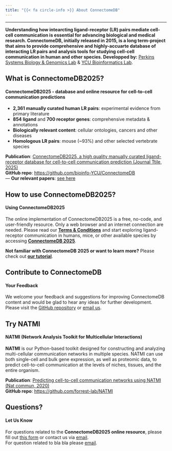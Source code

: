 ```yaml
---
title: "{{< fa circle-info >}} About ConnectomeDB"
---
```


---

**Understanding how intearcting ligand-receptor (LR) pairs mediate cell-cell communication is essential for advancing biological and medical research. ConnectomeDB, initially released in 2015, is a long term-project that aims to provide comprehensive and highly-accuarte database of interacting LR pairs and analysis tools for studying cell-cell communication in human and other species. Developped by:** [Perkins Systems Biology & Genomics Lab](https://perkins.org.au/research/labs/cancer-program/systems-biology-and-genomics-overview/) & [YCU Bioinformatics Lab](https://www-user.yokohama-cu.ac.jp/~bioinfo/hp/).

<span class="half-break"></span>

::: {.panel-tabset}

## **What is ConnectomeDB2025?**

#### **ConnectomeDB2025 - database and online resource for cell-to-cell communication predictions**
<span class="half-break"></span>

- **2,361 manually curated human LR pairs**: experimental evidence from primary literature\
- **854 ligand** and **700 receptor genes**: comprehensive metadata & annotations\
- **Biologically relevant content**: cellular ontologies, cancers and other diseases\
- **Homologous LR pairs**: mouse (~93%) and other selected vertebrate species\

<span class="half-break"></span>
**Publication**: [ ConnectomeDB2025, a high quality manually curated ligand-receptor database for cell-to-cell communication prediction (Journal Ttile, 2025)](https://doi.org/10.1038/s41467-020-18873-z)  
**GitHub repo**: <https://github.com/bioinfo-YCU/ConnectomeDB>  
---
**Our relevant papers**: [see here](citeus.qmd)  

## **How to use ConnectomeDB2025?**

#### **Using ConnectomeDB2025**
<span class="half-break"></span>

The online implementation of ConnectomeDB2025 is a free, no-code, and user-friendly resource. Only a web browser and an internet connection are needed. Please read our [**Terms & Conditions**](policy.qmd) and start exploring ligand-receptor communication in humans, mice, or other available species by accessing [**ConnectomeDB 2025**](database.qmd).

<span class="half-break"></span>
**Not familiar with ConnectomeDB 2025 or want to learn more?** Please check out [**our tutorial**](link_to_tutorial).

## **Contribute to ConnectomeDB**

#### **Your Feedback**
<span class="half-break"></span>

We welcome your feedback and suggestions for improving ConnectomeDB content and would be glad to hear any ideas for further development.  
Please visit the [GitHub repository](https://github.com/bioinfo-YCU/ConnectomeDB) or [email us](mailto:need_to_think@com).

## **Try NATMI**

#### **NATMI (Network Analysis Toolkit for Multicellular Interactions)**
<span class="half-break"></span>

**NATMI** is our Python-based toolkit designed for constructing and analyzing multi-cellular communication networks in multiple species. NATMI can use both single-cell and bulk gene expression, as well as proteomic data, to predict cell-to-cell communication at the levels of niches, tissues, and the entire organism.

<span class="half-break"></span>

**Publication**: [Predicting cell-to-cell communication networks using NATMI (Nat commun, 2020)](https://doi.org/10.1038/s41467-020-18873-z)   
**GitHub repo**: <https://github.com/forrest-lab/NATMI> 

## **Questions?**

#### **Let Us Know**
<span class="half-break"></span>

For questions related to the **ConnectomeDB2025 online resource**, please fill out [this form](this form) or contact us via [email](mailto:bioinfo@yokohama-cu.ac.jp).  
For question related to bla bla please [email](mailto:xxx@.com;mailto:xxx@.com;).

:::
